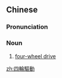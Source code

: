 {{also|四轮驱动}}
==Chinese==
{{zh-forms|s=四轮驱动|type=22}}

===Pronunciation===
{{zh-pron
|m=sìlún qūdòng
|c=sei3 leon4 keoi1 dung6
|cat=n
}}

===Noun===
{{zh-noun}}

# [[four-wheel drive]] {{gloss|vehicle}}

{{zh-cat|Vehicles}}

[[zh:四輪驅動]]